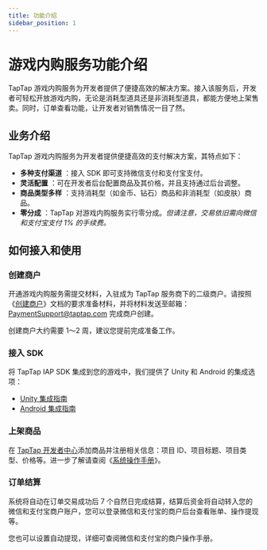 ```yaml
---
title: 功能介绍
sidebar_position: 1
---
```


# 游戏内购服务功能介绍

TapTap 游戏内购服务为开发者提供了便捷高效的解决方案。接入该服务后，开发者可轻松开放游戏内购，无论是消耗型道具还是非消耗型道具，都能方便地上架售卖。同时，订单查看功能，让开发者对销售情况一目了然。

## 业务介绍

TapTap 游戏内购服务为开发者提供便捷高效的支付解决方案，其特点如下：

* **多种支付渠道** ：接入 SDK 即可支持微信支付和支付宝支付。
* **灵活配置** ：可在开发者后台配置商品及其价格，并且支持通过后台调整。
* **商品类型多样** ：支持消耗型（如金币、钻石）商品和非消耗型（如皮肤）商品。
* **零分成** ：TapTap 对游戏内购服务实行零分成。*但请注意，交易依旧需向微信和支付宝支付 1% 的手续费。*

## 如何接入和使用

### 创建商户

开通游戏内购服务需提交材料，入驻成为 TapTap 服务商下的二级商户。请按照《[创建商户](/sdk/tap-iap/create-merchant)》文档的要求准备材料，并将材料发送至邮箱：[PaymentSupport@taptap.com](mailto:PaymentSupport@taptap.com) 完成商户创建。

创建商户大约需要 1～2 周，建议您提前完成准备工作。

### 接入 SDK

将 TapTap IAP SDK 集成到您的游戏中，我们提供了 Unity 和 Android 的集成选项：

- [Unity 集成指南](/sdk/tap-iap/develop/unity)
- [Android 集成指南](/sdk/tap-iap/develop/android)


### 上架商品

在 [TapTap 开发者中心](https://developer.taptap.io/)添加商品并注册相关信息：项目 ID、项目标题、项目类型、价格等。进一步了解请查阅《[系统操作手册](/sdk/tap-iap/operating-manual)》。

### 订单结算

系统将自动在订单交易成功后 7 个自然日完成结算，结算后资金将自动转入您的微信和支付宝商户账户，您可以登录微信和支付宝的商户后台查看账单、操作提现等。

您也可以设置自动提现，详细可查阅微信和支付宝的商户操作手册。